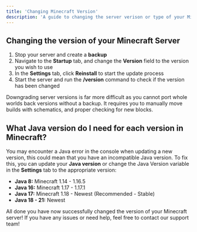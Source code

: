 ```yaml
---
title: 'Changing Minecraft Version'
description: 'A guide to changing the server verison or type of your Minecraft server. You have full control over the type and the version of your server that you can change that at any time!'
---
```


## Changing the version of your Minecraft Server

1. Stop your server and create a **backup**
2. Navigate to the **Startup** tab, and change the **Version** field to the version you wish to use
3. In the **Settings** tab, click **Reinstall** to start the update process
4. Start the server and run the **/version** command to check if the version has been changed

<Warn>
  Downgrading server versions is far more difficult as you cannot port whole worlds back versions without a backup. It requires you to manually move builds with schematics, and proper checking for new blocks.
</Warn>

## What Java version do I need for each version in Minecraft?

You may encounter a Java error in the console when updating a new version, this could mean that you have an incompatible Java version. To fix this, you can update your **Java version** or change the Java Version variable in the **Settings** tab to the appropriate version:
- **Java 8:** Minecraft 1.14 - 1.16.5
- **Java 16:** Minecraft 1.17 - 1.17.1
- **Java 17:** Minecraft 1.18 - Newest (Recommended - Stable)
- **Java 18 - 21:** Newest

All done you have now successfully changed the version of your Minecraft server! If you have any issues or need help, feel free to contact our support team!